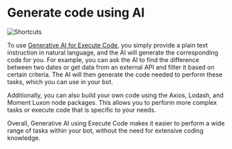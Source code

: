 # Generate code using AI

![Shortcuts](/docs/generative-ai-code-cover.png)

To use [Generative AI for Execute Code](../../toolbox/execute-code/), you simply provide a plain text instruction in natural language, and the AI will generate the corresponding code for you. For example, you can ask the AI to find the difference between two dates or get data from an external API and filter it based on certain criteria. The AI will then generate the code needed to perform these tasks, which you can use in your bot.

Additionally, you can also build your own code using the Axios, Lodash, and Moment Luxon node packages. This allows you to perform more complex tasks or execute code that is specific to your needs.

Overall, Generative AI using Execute Code makes it easier to perform a wide range of tasks within your bot, without the need for extensive coding knowledge.
